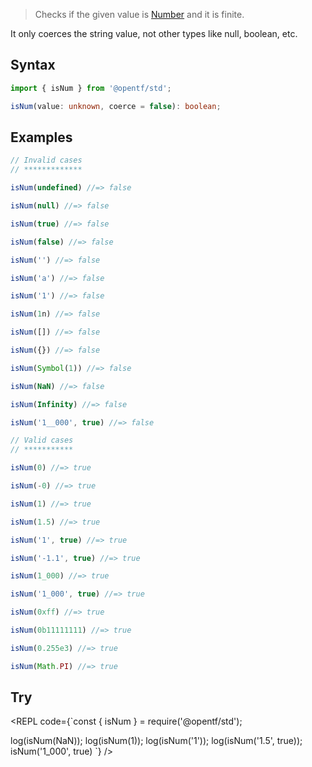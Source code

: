 
> Checks if the given value is [Number](https://developer.mozilla.org/en-US/docs/Web/JavaScript/Reference/Global_Objects/Number) and it is finite.

<Callout type="warning">
It only coerces the string value, not other types like null, boolean, etc.
</Callout>

## Syntax

```ts
import { isNum } from '@opentf/std';

isNum(value: unknown, coerce = false): boolean;
```

## Examples

```ts
// Invalid cases
// *************

isNum(undefined) //=> false

isNum(null) //=> false

isNum(true) //=> false

isNum(false) //=> false

isNum('') //=> false

isNum('a') //=> false

isNum('1') //=> false

isNum(1n) //=> false

isNum([]) //=> false

isNum({}) //=> false

isNum(Symbol(1)) //=> false

isNum(NaN) //=> false

isNum(Infinity) //=> false

isNum('1__000', true) //=> false

// Valid cases
// ***********

isNum(0) //=> true

isNum(-0) //=> true

isNum(1) //=> true

isNum(1.5) //=> true

isNum('1', true) //=> true

isNum('-1.1', true) //=> true

isNum(1_000) //=> true

isNum('1_000', true) //=> true

isNum(0xff) //=> true

isNum(0b11111111) //=> true

isNum(0.255e3) //=> true

isNum(Math.PI) //=> true
```

## Try

<REPL code={`const { isNum } = require('@opentf/std');

log(isNum(NaN));
log(isNum(1));
log(isNum('1'));
log(isNum('1.5', true));
isNum('1_000', true)
`} />